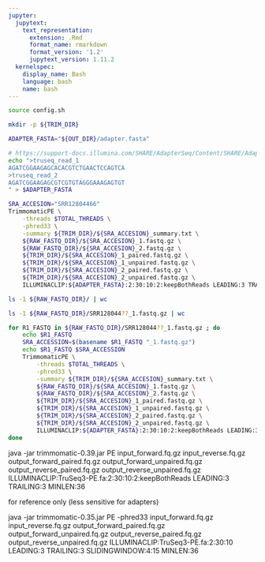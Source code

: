 ```yaml
---
jupyter:
  jupytext:
    text_representation:
      extension: .Rmd
      format_name: rmarkdown
      format_version: '1.2'
      jupytext_version: 1.11.2
  kernelspec:
    display_name: Bash
    language: bash
    name: bash
---
```


```bash
source config.sh

mkdir -p ${TRIM_DIR}
```

```bash
ADAPTER_FASTA="${OUT_DIR}/adapter.fasta"

# https://support-docs.illumina.com/SHARE/AdapterSeq/Content/SHARE/AdapterSeq/TruSeq/CDIndexes.htm
echo ">truseq_read_1
AGATCGGAAGAGCACACGTCTGAACTCCAGTCA
>truseq_read_2
AGATCGGAAGAGCGTCGTGTAGGGAAAGAGTGT
" > $ADAPTER_FASTA
```

```bash
SRA_ACCESION="SRR12804466"
TrimmomaticPE \
    -threads $TOTAL_THREADS \
    -phred33 \
    -summary ${TRIM_DIR}/${SRA_ACCESION}_summary.txt \
    ${RAW_FASTQ_DIR}/${SRA_ACCESION}_1.fastq.gz \
    ${RAW_FASTQ_DIR}/${SRA_ACCESION}_2.fastq.gz \
    ${TRIM_DIR}/${SRA_ACCESION}_1_paired.fastq.gz \
    ${TRIM_DIR}/${SRA_ACCESION}_1_unpaired.fastq.gz \
    ${TRIM_DIR}/${SRA_ACCESION}_2_paired.fastq.gz \
    ${TRIM_DIR}/${SRA_ACCESION}_2_unpaired.fastq.gz \
    ILLUMINACLIP:${ADAPTER_FASTA}:2:30:10:2:keepBothReads LEADING:3 TRAILING:3 MINLEN:36
```

```bash
ls -1 ${RAW_FASTQ_DIR}/ | wc
```

```bash
ls -1 ${RAW_FASTQ_DIR}/SRR128044??_1.fastq.gz | wc
```

```bash
for R1_FASTQ in ${RAW_FASTQ_DIR}/SRR128044??_1.fastq.gz ; do
    echo $R1_FASTQ
    SRA_ACCESSION=$(basename $R1_FASTQ "_1.fastq.gz")
    echo $R1_FASTQ $SRA_ACCESSION
    TrimmomaticPE \
        -threads $TOTAL_THREADS \
        -phred33 \
        -summary ${TRIM_DIR}/${SRA_ACCESION}_summary.txt \
        ${RAW_FASTQ_DIR}/${SRA_ACCESION}_1.fastq.gz \
        ${RAW_FASTQ_DIR}/${SRA_ACCESION}_2.fastq.gz \
        ${TRIM_DIR}/${SRA_ACCESION}_1_paired.fastq.gz \
        ${TRIM_DIR}/${SRA_ACCESION}_1_unpaired.fastq.gz \
        ${TRIM_DIR}/${SRA_ACCESION}_2_paired.fastq.gz \
        ${TRIM_DIR}/${SRA_ACCESION}_2_unpaired.fastq.gz \
        ILLUMINACLIP:${ADAPTER_FASTA}:2:30:10:2:keepBothReads LEADING:3 TRAILING:3 MINLEN:36
done
```

java -jar trimmomatic-0.39.jar PE input_forward.fq.gz input_reverse.fq.gz output_forward_paired.fq.gz output_forward_unpaired.fq.gz output_reverse_paired.fq.gz output_reverse_unpaired.fq.gz ILLUMINACLIP:TruSeq3-PE.fa:2:30:10:2:keepBothReads LEADING:3 TRAILING:3 MINLEN:36

for reference only (less sensitive for adapters)

java -jar trimmomatic-0.35.jar PE -phred33 input_forward.fq.gz input_reverse.fq.gz output_forward_paired.fq.gz output_forward_unpaired.fq.gz output_reverse_paired.fq.gz output_reverse_unpaired.fq.gz ILLUMINACLIP:TruSeq3-PE.fa:2:30:10 LEADING:3 TRAILING:3 SLIDINGWINDOW:4:15 MINLEN:36
